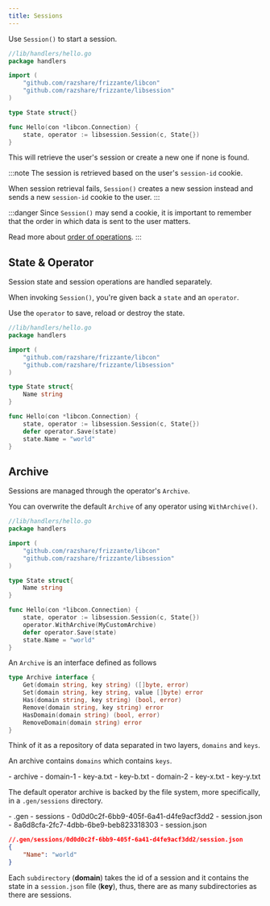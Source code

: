 ```yaml
---
title: Sessions
---
```



Use `Session()` to start a session.

```go
//lib/handlers/hello.go
package handlers

import (
    "github.com/razshare/frizzante/libcon"
    "github.com/razshare/frizzante/libsession"
)

type State struct{}

func Hello(con *libcon.Connection) {
    state, operator := libsession.Session(c, State{})
}
```

This will retrieve the user's session or create a new one if none is found.

:::note
The session is retrieved based on the user's `session-id` cookie.

When session retrieval fails, `Session()` creates a 
new session instead and sends a new `session-id` cookie to the user.
:::

:::danger
Since `Session()` may send a cookie, it is important to remember that
the order in which data is sent to the user matters.

Read more about [order of operations](../order-of-operations).
:::

## State & Operator

Session state and session operations are handled separately.

When invoking `Session()`, you're given back a `state` and an `operator`.

Use the `operator` to save, reload or destroy the state.

```go
//lib/handlers/hello.go
package handlers

import (
    "github.com/razshare/frizzante/libcon"
    "github.com/razshare/frizzante/libsession"
)

type State struct{
    Name string
}

func Hello(con *libcon.Connection) {
    state, operator := libsession.Session(c, State{})
    defer operator.Save(state)
    state.Name = "world"
}
```

## Archive

Sessions are managed through the operator's `Archive`.

You can overwrite the default `Archive` of any operator using `WithArchive()`.

```go
//lib/handlers/hello.go
package handlers

import (
    "github.com/razshare/frizzante/libcon"
    "github.com/razshare/frizzante/libsession"
)

type State struct{
    Name string
}

func Hello(con *libcon.Connection) {
    state, operator := libsession.Session(c, State{})
    operator.WithArchive(MyCustomArchive)
    defer operator.Save(state)
    state.Name = "world"
}
```

An `Archive` is an interface defined as follows

```go
type Archive interface {
    Get(domain string, key string) ([]byte, error)
    Set(domain string, key string, value []byte) error
    Has(domain string, key string) (bool, error)
    Remove(domain string, key string) error
    HasDomain(domain string) (bool, error)
    RemoveDomain(domain string) error
}
```

Think of it as a repository of data separated in two layers, `domains` and `keys`.

An archive contains `domains` which contains `keys`.

<FileTree>
    - archive
        - domain-1
            - key-a.txt
            - key-b.txt
        - domain-2
            - key-x.txt
            - key-y.txt
</FileTree>

The default operator archive is backed by the file system,
more specifically, in a `.gen/sessions` directory.

<FileTree>
    - .gen
        - sessions
            - 0d0d0c2f-6bb9-405f-6a41-d4fe9acf3dd2
                - session.json
            - 8a6d8cfa-2fc7-4dbb-6be9-beb823318303
                - session.json
</FileTree>

```json
//.gen/sessions/0d0d0c2f-6bb9-405f-6a41-d4fe9acf3dd2/session.json
{
    "Name": "world"
}
```

Each `subdirectory` (**domain**) takes the id of a session and it contains the state in a `session.json` file (**key**), 
thus, there are as many subdirectories as there are sessions.
